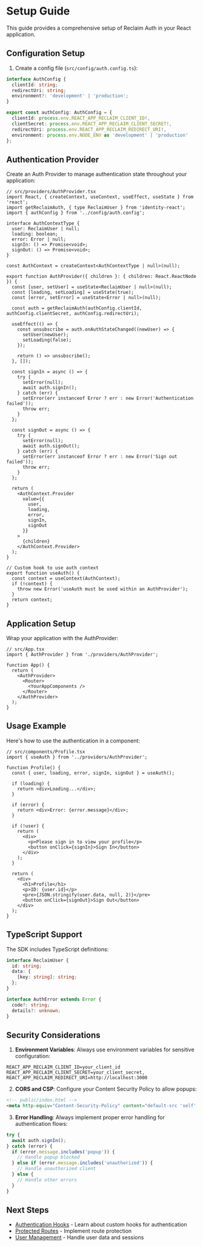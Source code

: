 # Setup Guide

This guide provides a comprehensive setup of Reclaim Auth in your React application.

## Configuration Setup

1. Create a config file (`src/config/auth.config.ts`):

```typescript
interface AuthConfig {
  clientId: string;
  redirectUri: string;
  environment?: 'development' | 'production';
}

export const authConfig: AuthConfig = {
  clientId: process.env.REACT_APP_RECLAIM_CLIENT_ID!,
  clientSecret: process.env.REACT_APP_RECLAIM_CLIENT_SECRET!,
  redirectUri: process.env.REACT_APP_RECLAIM_REDIRECT_URI!,
  environment: process.env.NODE_ENV as 'development' | 'production'
};
```

## Authentication Provider

Create an Auth Provider to manage authentication state throughout your application:

```tsx
// src/providers/AuthProvider.tsx
import React, { createContext, useContext, useEffect, useState } from 'react';
import getReclaimAuth, { type ReclaimUser } from 'identity-react';
import { authConfig } from '../config/auth.config';

interface AuthContextType {
  user: ReclaimUser | null;
  loading: boolean;
  error: Error | null;
  signIn: () => Promise<void>;
  signOut: () => Promise<void>;
}

const AuthContext = createContext<AuthContextType | null>(null);

export function AuthProvider({ children }: { children: React.ReactNode }) {
  const [user, setUser] = useState<ReclaimUser | null>(null);
  const [loading, setLoading] = useState(true);
  const [error, setError] = useState<Error | null>(null);

  const auth = getReclaimAuth(authConfig.clientId, authConfig.clientSecret, authConfig.redirectUri);

  useEffect(() => {
    const unsubscribe = auth.onAuthStateChanged((newUser) => {
      setUser(newUser);
      setLoading(false);
    });

    return () => unsubscribe();
  }, []);

  const signIn = async () => {
    try {
      setError(null);
      await auth.signIn();
    } catch (err) {
      setError(err instanceof Error ? err : new Error('Authentication failed'));
      throw err;
    }
  };

  const signOut = async () => {
    try {
      setError(null);
      await auth.signOut();
    } catch (err) {
      setError(err instanceof Error ? err : new Error('Sign out failed'));
      throw err;
    }
  };

  return (
    <AuthContext.Provider 
      value={{ 
        user, 
        loading, 
        error,
        signIn, 
        signOut 
      }}
    >
      {children}
    </AuthContext.Provider>
  );
}

// Custom hook to use auth context
export function useAuth() {
  const context = useContext(AuthContext);
  if (!context) {
    throw new Error('useAuth must be used within an AuthProvider');
  }
  return context;
}
```

## Application Setup

Wrap your application with the AuthProvider:

```tsx
// src/App.tsx
import { AuthProvider } from './providers/AuthProvider';

function App() {
  return (
    <AuthProvider>
      <Router>
        <YourAppComponents />
      </Router>
    </AuthProvider>
  );
}
```

## Usage Example

Here's how to use the authentication in a component:

```tsx
// src/components/Profile.tsx
import { useAuth } from '../providers/AuthProvider';

function Profile() {
  const { user, loading, error, signIn, signOut } = useAuth();

  if (loading) {
    return <div>Loading...</div>;
  }

  if (error) {
    return <div>Error: {error.message}</div>;
  }

  if (!user) {
    return (
      <div>
        <p>Please sign in to view your profile</p>
        <button onClick={signIn}>Sign In</button>
      </div>
    );
  }

  return (
    <div>
      <h1>Profile</h1>
      <p>ID: {user.id}</p>
      <pre>{JSON.stringify(user.data, null, 2)}</pre>
      <button onClick={signOut}>Sign Out</button>
    </div>
  );
}
```

## TypeScript Support

The SDK includes TypeScript definitions:

```typescript
interface ReclaimUser {
  id: string;
  data: {
    [key: string]: string;
  };
}

interface AuthError extends Error {
  code?: string;
  details?: unknown;
}
```

## Security Considerations

1. **Environment Variables**: Always use environment variables for sensitive configuration:
```env
REACT_APP_RECLAIM_CLIENT_ID=your_client_id
REACT_APP_RECLAIM_CLIENT_SECRET=your_client_secret,
REACT_APP_RECLAIM_REDIRECT_URI=http://localhost:3000
```

2. **CORS and CSP**: Configure your Content Security Policy to allow popups:
```html
<!-- public/index.html -->
<meta http-equiv="Content-Security-Policy" content="default-src 'self' https://identity.reclaimprotocol.org; frame-src 'self' https://identity.reclaimprotocol.org">
```

3. **Error Handling**: Always implement proper error handling for authentication flows:
```typescript
try {
  await auth.signIn();
} catch (error) {
  if (error.message.includes('popup')) {
    // Handle popup blocked
  } else if (error.message.includes('unauthorized')) {
    // Handle unauthorized client
  } else {
    // Handle other errors
  }
}
```

## Next Steps

- [Authentication Hooks](/reclaim-auth-react/hooks) - Learn about custom hooks for authentication
- [Protected Routes](/reclaim-auth-react/protected-routes) - Implement route protection
- [User Management](/reclaim-auth-react/user-management) - Handle user data and sessions